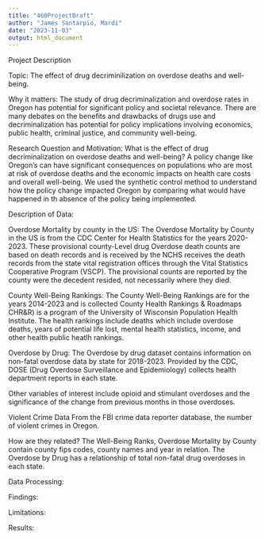 ```yaml
---
title: "460ProjectDraft"
author: "James Santarpio, Mardi"
date: "2023-11-03"
output: html_document
---
```

Project Description

Topic:
The effect of drug decriminilization on overdose deaths and well-being.

Why it matters:
The study of drug decriminalization and overdose rates in Oregon has potential for significant policy and societal relevance. There are many debates on the benefits and drawbacks of drugs use and decriminalization has potential for policy implications involving economics, public health, criminal justice, and community well-being.

Research Question and Motivation:
What is the effect of drug decriminalization on overdose deaths and well-being? A policy change like Oregon's can have significant consequences on populations who are most at risk of overdose deaths and the economic impacts on health care costs and overall well-being. We used the synthetic control method to understand how the policy change impacted Oregon by comparing what would have happened in th absence of the policy being implemented. 

Description of Data:

Overdose Mortality by county in the US:
The Overdose Mortality by County in the US is from the CDC Center for Health Statistics for the years 2020-2023. These provisional county-Level drug Overdose death counts are based on death records and is received  by the NCHS receives the death records from the state vital registration offices through the Vital Statistics Cooperative Program (VSCP). The provisional counts are reported by the county were the decedent resided, not necessarily where they died. 

County Well-Being Rankings:
The County Well-Being Rankings are for the years 2014-2023 and is collected County Health Rankings & Roadmaps CHR&R) is a program of the University of Wisconsin Population Health Institute. The health rankings include deaths which include overdose deaths, years of potential life lost, mental health statistics, income, and other health public heatlh rankings. 

Overdose by Drug:
The Overdose by drug dataset contains information on non-fatal overdose data by state for 2018-2023. Provided by the CDC, DOSE (Drug Overdose Surveillance and Epidemiology) collects health department reports in each state. 

Other variables of interest include opioid and stimulant overdoses and the significance of the change from previous months in those overdoses.

Violent Crime Data
From the FBI crime data reporter database, the number of violent crimes in Oregon. 

How are they related? 
The Well-Being Ranks, Overdose Mortality by County contain county fips codes, county names and year in relation. The Overdose by Drug has a relationship of total non-fatal drug overdoses in each state.

Data Processing:

Findings:

Limitations:

Results:
```r

```

```r

```


```r

```


```r

```


```r

```


```r

```


```r

```


```r

```


```r

```


```r

```


```r

```


```r

```


```r

```


```r

```


```r

```


```r

```


```r

```


```r

```


